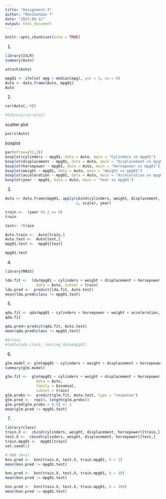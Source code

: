---
title: "Assignment-3"
author: "Manikandan T"
date: "2023-09-12"
output: html_document
---

```{r setup, include=FALSE}
knitr::opts_chunk$set(echo = TRUE)
```
1.
```{r}
library(ISLR)
summary(Auto)
```
```{r}
attach(Auto)
```

```{r}
mpg01 <- ifelse( mpg > median(mpg), yes = 1, no = 0)
Auto <- data.frame(Auto, mpg01)
Auto
```
2.
```{r}
cor(Auto[,-9])
```
```{r}
#library(corrplot)
```
scatter plot
```{r}
pairs(Auto)
```
boxplot
```{r}
par(mfrow=c(2,3))
boxplot(cylinders ~ mpg01, data = Auto, main = "Cylinders vs mpg01")
boxplot(displacement ~ mpg01, data = Auto, main = "Displacement vs mpg01")
boxplot(horsepower ~ mpg01, data = Auto, main = "Horsepower vs mpg01")
boxplot(weight ~ mpg01, data = Auto, main = "Weight vs mpg01")
boxplot(acceleration ~ mpg01, data = Auto, main = "Acceleration vs mpg01")
boxplot(year ~ mpg01, data = Auto, main = "Year vs mpg01")
```

3.
```{r}
Auto <- data.frame(mpg01, apply(cbind(cylinders, weight, displacement, horsepower, acceleration), 
                                2, scale), year)

```
```{r}
train <-  (year %% 2 == 0)
train
```
```{r}
test<- !train
```
```{r}
Auto.train <-  Auto[train,]
Auto.test <-  Auto[test,]
mpg01.test <-  mpg01[test]

```
```{r}
mpg01.test
```
4.
```{r}
library(MASS)
```
```{r}
lda.fit <-  lda(mpg01 ~ cylinders + weight + displacement + horsepower,
              data = Auto, subset = train)
lda.pred <-  predict(lda.fit, Auto.test)
mean(lda.pred$class != mpg01.test)
```
5.
```{r}
qda.fit <- qda(mpg01 ~ cylinders + horsepower + weight + acceleration, data=Auto, subset = train)
qda.fit
```
```{r}
qda.pred<-predict(qda.fit, Auto.test)
mean(qda.pred$class != mpg01.test)

#$class
#table(qda.class, testing_data$mpg01)
```
6.
```{r}
glm.model <- glm(mpg01 ~ cylinders + weight + displacement + horsepower, data = Auto,subset=train, family = binomial)
summary(glm.model)
```
```{r}
glm.fit <-  glm(mpg01 ~ cylinders + weight + displacement + horsepower,
              data = Auto,
              family = binomial,
              subset = train)
glm.probs <-  predict(glm.fit, Auto.test, type = "response")
glm.pred <-  rep(0, length(glm.probs))
glm.pred[glm.probs > 0.5] <- 1
mean(glm.pred != mpg01.test)
```
7.
```{r}
library(class)
train.X <-  cbind(cylinders, weight, displacement, horsepower)[train,]
test.X <-  cbind(cylinders, weight, displacement, horsepower)[test,]
train.mpg01 <-  mpg01[train]
set.seed(1)

# KNN (k=1)
knn.pred <-  knn(train.X, test.X, train.mpg01, k = 1)
mean(knn.pred != mpg01.test)
```
```{r}
knn.pred <-  knn(train.X, test.X, train.mpg01, k = 10)
mean(knn.pred != mpg01.test)
```
```{r}
knn.pred <-  knn(train.X, test.X, train.mpg01, k = 100)
mean(knn.pred != mpg01.test)
```




